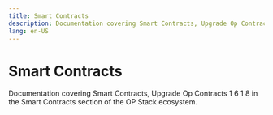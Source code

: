 ```yaml
---
title: Smart Contracts
description: Documentation covering Smart Contracts, Upgrade Op Contracts 1 6 1 8 in the Smart Contracts section of the OP Stack ecosystem.
lang: en-US
---
```



# Smart Contracts

Documentation covering Smart Contracts, Upgrade Op Contracts 1 6 1 8 in the Smart Contracts section of the OP Stack ecosystem.

<Cards>
  <Card title="Smart Contract overview" href="/stack/smart-contracts/smart-contracts" />
  <Card title="Upgrading Smart Contracts from v1.6.0 or v1.3.0 to v1.8.0" href="/stack/smart-contracts/upgrade-op-contracts-1-6-1-8" />

  <Card title="Upgrade using op-deployer" href="/stack/smart-contracts/op-deployer-upgrade" />
  <Card title="Chain upgrade guide using superchain-ops" href="/stack/smart-contracts/superchain-ops-guide" />
</Cards>
